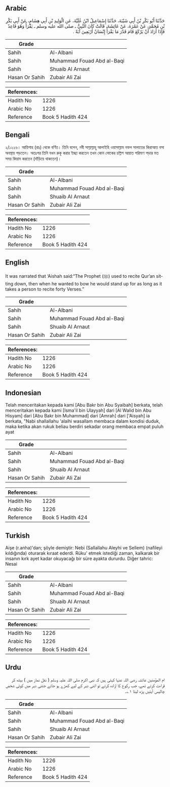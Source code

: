 ## Arabic


<div dir="rtl" lang="ar" style={{fontSize:'larger',backgroundColor:'#f8f9fa',padding:20}}>
حَدَّثَنَا أَبُو بَكْرِ بْنُ أَبِي شَيْبَةَ، حَدَّثَنَا إِسْمَاعِيلُ ابْنُ عُلَيَّةَ، عَنِ الْوَلِيدِ بْنِ أَبِي هِشَامٍ، عَنْ أَبِي بَكْرِ بْنِ مُحَمَّدٍ، عَنْ عَمْرَةَ، عَنْ عَائِشَةَ، قَالَتْ كَانَ النَّبِيُّ ـ صلى الله عليه وسلم ـ يَقْرَأُ وَهُوَ قَاعِدٌ فَإِذَا أَرَادَ أَنْ يَرْكَعَ قَامَ قَدْرَ مَا يَقْرَأُ إِنْسَانٌ أَرْبَعِينَ آيَةً ‏.‏
</div>
<div style={{backgroundColor:'#f8f9fa',padding:20, marginBottom: 10}}><table> <thead> <tr> <th>Grade</th> <th></th> </tr> </thead> <tbody> <tr><td>Sahih</td><td>Al-Albani</td></tr><tr><td>Sahih</td><td>Muhammad Fouad Abd al-Baqi</td></tr><tr><td>Sahih</td><td>Shuaib Al Arnaut</td></tr><tr><td>Hasan Or Sahih</td><td>Zubair Ali Zai</td></tr></tbody></table><table> <thead> <tr> <th>References:</th> <th></th> </tr> </thead> <tbody><tr><td>Hadith No</td><td>1226</td></tr><tr><td>Arabic No</td><td>1226</td></tr><tr><td>Reference</td><td>Book 5 Hadith 424</td></tr></tbody></table></div>

## Bengali


<div dir="ltr" lang="bn" style={{fontSize:'larger',backgroundColor:'#f8f9fa',padding:20}}>
২/১২২৬। আয়িশাহ (রাঃ) থেকে বর্ণিত। তিনি বলেন, নবী সাল্লাল্লাহু আলাইহি ওয়াসাল্লাম নফল সালাতের কিরাআত বসা অবস্থায় পড়তেন। অতঃপর তিনি যখন রুকূ করার ইচ্ছা করতেন তখন কোন লোকের চল্লিশ আয়াত পরিমাণ পড়ার মত সময় কিয়াম করতেন (দাঁড়িয়ে থাকতেন)।
</div>
<div style={{backgroundColor:'#f8f9fa',padding:20, marginBottom: 10}}><table> <thead> <tr> <th>Grade</th> <th></th> </tr> </thead> <tbody> <tr><td>Sahih</td><td>Al-Albani</td></tr><tr><td>Sahih</td><td>Muhammad Fouad Abd al-Baqi</td></tr><tr><td>Sahih</td><td>Shuaib Al Arnaut</td></tr><tr><td>Hasan Or Sahih</td><td>Zubair Ali Zai</td></tr></tbody></table><table> <thead> <tr> <th>References:</th> <th></th> </tr> </thead> <tbody><tr><td>Hadith No</td><td>1226</td></tr><tr><td>Arabic No</td><td>1226</td></tr><tr><td>Reference</td><td>Book 5 Hadith 424</td></tr></tbody></table></div>

## English


<div dir="ltr" lang="en" style={{fontSize:'larger',backgroundColor:'#f8f9fa',padding:20}}>
It was narrated that ‘Aishah said:“The Prophet (ﷺ) used to recite Qur’an sitting down, then when he wanted to bow he would stand up for as long as it takes a person to recite forty Verses.”
</div>
<div style={{backgroundColor:'#f8f9fa',padding:20, marginBottom: 10}}><table> <thead> <tr> <th>Grade</th> <th></th> </tr> </thead> <tbody> <tr><td>Sahih</td><td>Al-Albani</td></tr><tr><td>Sahih</td><td>Muhammad Fouad Abd al-Baqi</td></tr><tr><td>Sahih</td><td>Shuaib Al Arnaut</td></tr><tr><td>Hasan Or Sahih</td><td>Zubair Ali Zai</td></tr></tbody></table><table> <thead> <tr> <th>References:</th> <th></th> </tr> </thead> <tbody><tr><td>Hadith No</td><td>1226</td></tr><tr><td>Arabic No</td><td>1226</td></tr><tr><td>Reference</td><td>Book 5 Hadith 424</td></tr></tbody></table></div>

## Indonesian


<div dir="ltr" lang="id" style={{fontSize:'larger',backgroundColor:'#f8f9fa',padding:20}}>
Telah menceritakan kepada kami [Abu Bakr bin Abu Syaibah] berkata, telah menceritakan kepada kami [Isma'il bin Ulayyah] dari [Al Walid bin Abu Hisyam] dari [Abu Bakr bin Muhammad] dari [Amrah] dari ['Aisyah] ia berkata, "Nabi shallallahu 'alaihi wasallam membaca dalam kondisi duduk, maka ketika akan rukuk beliau berdiri sekadar orang membaca empat puluh ayat
</div>
<div style={{backgroundColor:'#f8f9fa',padding:20, marginBottom: 10}}><table> <thead> <tr> <th>Grade</th> <th></th> </tr> </thead> <tbody> <tr><td>Sahih</td><td>Al-Albani</td></tr><tr><td>Sahih</td><td>Muhammad Fouad Abd al-Baqi</td></tr><tr><td>Sahih</td><td>Shuaib Al Arnaut</td></tr><tr><td>Hasan Or Sahih</td><td>Zubair Ali Zai</td></tr></tbody></table><table> <thead> <tr> <th>References:</th> <th></th> </tr> </thead> <tbody><tr><td>Hadith No</td><td>1226</td></tr><tr><td>Arabic No</td><td>1226</td></tr><tr><td>Reference</td><td>Book 5 Hadith 424</td></tr></tbody></table></div>

## Turkish


<div dir="ltr" lang="tr" style={{fontSize:'larger',backgroundColor:'#f8f9fa',padding:20}}>
Aişe (r.anha)'dan; şöyle demiştir: Nebi (Sallallahu Aleyhi ve Sellem) (nafileyi kıldığında) oturarak kıraat ederdi. Rüku' etmek istediği zaman, kalkarak bir insanın kırk ayet kadar okuyacağı bir süre ayakta dururdu. Diğer tahric: Nesai
</div>
<div style={{backgroundColor:'#f8f9fa',padding:20, marginBottom: 10}}><table> <thead> <tr> <th>Grade</th> <th></th> </tr> </thead> <tbody> <tr><td>Sahih</td><td>Al-Albani</td></tr><tr><td>Sahih</td><td>Muhammad Fouad Abd al-Baqi</td></tr><tr><td>Sahih</td><td>Shuaib Al Arnaut</td></tr><tr><td>Hasan Or Sahih</td><td>Zubair Ali Zai</td></tr></tbody></table><table> <thead> <tr> <th>References:</th> <th></th> </tr> </thead> <tbody><tr><td>Hadith No</td><td>1226</td></tr><tr><td>Arabic No</td><td>1226</td></tr><tr><td>Reference</td><td>Book 5 Hadith 424</td></tr></tbody></table></div>

## Urdu


<div dir="rtl" lang="ur" style={{fontSize:'larger',backgroundColor:'#f8f9fa',padding:20}}>
ام المؤمنین عائشہ رضی اللہ عنہا کہتی ہیں کہ نبی اکرم صلی اللہ علیہ وسلم ( نفل نماز میں ) بیٹھ کر قراءت کرتے تھے، جب رکوع کا ارادہ کرتے تو اتنی دیر کے لیے کھڑے ہو جاتے جتنی دیر میں کوئی شخص چالیس آیتیں پڑھ لیتا ۱؎۔
</div>
<div style={{backgroundColor:'#f8f9fa',padding:20, marginBottom: 10}}><table> <thead> <tr> <th>Grade</th> <th></th> </tr> </thead> <tbody> <tr><td>Sahih</td><td>Al-Albani</td></tr><tr><td>Sahih</td><td>Muhammad Fouad Abd al-Baqi</td></tr><tr><td>Sahih</td><td>Shuaib Al Arnaut</td></tr><tr><td>Hasan Or Sahih</td><td>Zubair Ali Zai</td></tr></tbody></table><table> <thead> <tr> <th>References:</th> <th></th> </tr> </thead> <tbody><tr><td>Hadith No</td><td>1226</td></tr><tr><td>Arabic No</td><td>1226</td></tr><tr><td>Reference</td><td>Book 5 Hadith 424</td></tr></tbody></table></div>